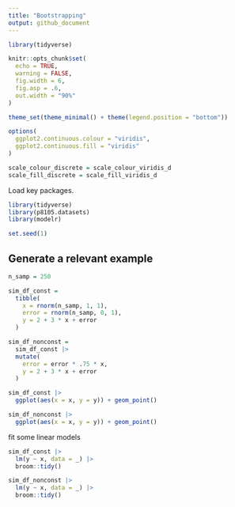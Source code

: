 ```yaml
---
title: "Bootstrapping"
output: github_document
---
```


```r
library(tidyverse)

knitr::opts_chunk$set(
  echo = TRUE,
  warning = FALSE,
  fig.width = 6,
  fig.asp = .6,
  out.width = "90%"
)

theme_set(theme_minimal() + theme(legend.position = "bottom"))

options(
  ggplot2.continuous.colour = "viridis",
  ggplot2.continuous.fill = "viridis"
)

scale_colour_discrete = scale_colour_viridis_d
scale_fill_discrete = scale_fill_viridis_d
```

Load key packages.

```r
library(tidyverse)
library(p8105.datasets)
library(modelr)

set.seed(1)
```


## Generate a relevant example


```r
n_samp = 250

sim_df_const =
  tibble(
    x = rnorm(n_samp, 1, 1),
    error = rnorm(n_samp, 0, 1),
    y = 2 + 3 * x + error
  )

sim_df_nonconst =
  sim_df_const |> 
  mutate(
    error = error * .75 * x,
    y = 2 + 3 * x + error
  )

sim_df_const |> 
  ggplot(aes(x = x, y = y)) + geom_point()

sim_df_nonconst |> 
  ggplot(aes(x = x, y = y)) + geom_point()

```


fit some linear models

```r
sim_df_const |> 
  lm(y ~ x, data = _) |> 
  broom::tidy()

sim_df_nonconst |> 
  lm(y ~ x, data = _) |> 
  broom::tidy()
```



